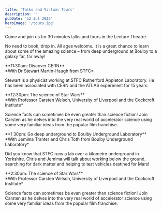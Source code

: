 ```yaml
---
title: 'Talks and Virtual Tours'
description: ''
pubDate: '12 Jul 2023'
heroImage: '/tours.jpg'
---
```


Come and join us for 30 minutes talks and tours in the Lecture Theatre.


No need to book, drop in. All ages welcome. It is a great chance to learn about some of the amazing science – from deep underground at Boulby to a galaxy far, far away!


<p class="text-lg mb-0">**11:30am: Discover CERN**<br />
*With Dr Stewart Martin-Haugh from STFC*</p>

<p class="mt-2">Stewart is a physicist working at STFC Rutherford Appleton Laboratory. He has been associated with CERN and the ATLAS experiment for 15 years. </p>


<p class="text-lg mb-0">**12:30pm: The science of Star Wars** <br />
*With Professor Carsten Welsch, University of Liverpool and the Cockcroft Institute*</p>

<p class="mt-2">Science facts can sometimes be even greater than science fiction! Join Carsten as he delves into the very real world of accelerator science using some very familiar ideas from the popular film franchise.  </p>


<p class="text-lg mb-0">**1:30pm: Go deep underground to Boulby Underground Laboratory** <br />
*With Jemima Tranter and Chris Toth from Boulby Underground Laboratory*</p>

<p class="mt-2">Did you know that STFC runs a lab over a kilometre underground in Yorkshire. Chris and Jemima will talk about working below the ground, searching for dark matter and helping to test vehicles destined for Mars! </p>


<p class="text-lg mb-0">**2:30pm: The science of Star Wars** <br />
*With Professor Carsten Welsch, University of Liverpool and the Cockcroft Institute*</p>

<p class="mt-2">Science facts can sometimes be even greater than science fiction! Join Carsten as he delves into the very real world of accelerator science using some very familiar ideas from the popular film franchise. </p>

